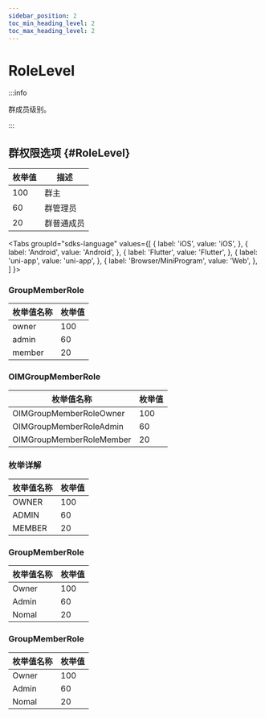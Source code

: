 ```yaml
---
sidebar_position: 2
toc_min_heading_level: 2
toc_max_heading_level: 2
---
```


# RoleLevel

:::info

群成员级别。

:::

## 群权限选项 {#RoleLevel}

| 枚举值 | 描述     |
| ------ | -------- |
| 100    | 群主     |
| 60     | 群管理员 |
| 20     | 群普通成员 |

<Tabs
groupId="sdks-language"
values={[
{ label: 'iOS', value: 'iOS', },
{ label: 'Android', value: 'Android', },
{ label: 'Flutter', value: 'Flutter', },
{ label: 'uni-app', value: 'uni-app', },
{ label: 'Browser/MiniProgram', value: 'Web', },
]
}>

<TabItem value="Flutter">

### GroupMemberRole

| 枚举值名称 | 枚举值 |
| ---------- | ------ |
| owner      | 100    |
| admin      | 60     |
| member     | 20     |

</TabItem>

<TabItem value="iOS">

### OIMGroupMemberRole

| 枚举值名称               | 枚举值 |
| ------------------------ | ------ |
| OIMGroupMemberRoleOwner  | 100    |
| OIMGroupMemberRoleAdmin  | 60     |
| OIMGroupMemberRoleMember | 20     |

</TabItem>

<TabItem value="Android">

### 枚举详解

| 枚举值名称 | 枚举值 |
| ---------- | ------ |
| OWNER      | 100    |
| ADMIN      | 60     |
| MEMBER     | 20     |


</TabItem>

<TabItem value="Web">

### GroupMemberRole

| 枚举值名称 | 枚举值 |
| ---------- | ------ |
| Owner      | 100    |
| Admin      | 60     |
| Nomal      | 20     |

</TabItem>

<TabItem value="uni-app">

### GroupMemberRole

| 枚举值名称 | 枚举值 |
| ---------- | ------ |
| Owner      | 100    |
| Admin      | 60     |
| Nomal      | 20     |

</TabItem>

</Tabs>
